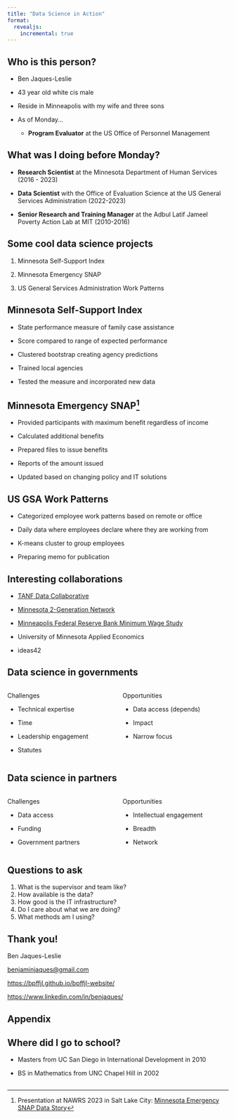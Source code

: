 ```yaml
---
title: "Data Science in Action"
format: 
  revealjs:
    incremental: true
---
```


## Who is this person?

-   Ben Jaques-Leslie

-   43 year old white cis male

-   Reside in Minneapolis with my wife and three sons

-   As of Monday...

    -   **Program Evaluator** at the US Office of Personnel Management

## What was I doing before Monday?

-   **Research Scientist** at the Minnesota Department of Human Services (2016 - 2023)

-   **Data Scientist** with the Office of Evaluation Science at the US General Services Administration (2022-2023)

-   **Senior Research and Training Manager** at the Adbul Latif Jameel Poverty Action Lab at MIT (2010-2016)

## Some cool data science projects

1.  Minnesota Self-Support Index

2.  Minnesota Emergency SNAP

3.  US General Services Administration Work Patterns

## Minnesota Self-Support Index

-   State performance measure of family case assistance

-   Score compared to range of expected performance

-   Clustered bootstrap creating agency predictions

-   Trained local agencies

-   Tested the measure and incorporated new data

## Minnesota Emergency SNAP[^1]

[^1]: Presentation at NAWRS 2023 in Salt Lake City: [Minnesota Emergency SNAP Data Story](https://bpffjl.github.io/esnap-nawrs/scripts/slides.html#/title-slide)

-   Provided participants with maximum benefit regardless of income

-   Calculated additional benefits

-   Prepared files to issue benefits

-   Reports of the amount issued

-   Updated based on changing policy and IT solutions

## US GSA Work Patterns

-   Categorized employee work patterns based on remote or office

-   Daily data where employees declare where they are working from

-   K-means cluster to group employees

-   Preparing memo for publication

## Interesting collaborations

-   [TANF Data Collaborative](https://www.acf.hhs.gov/opre/report/tanf-data-collaborative-pilot-profiles-collection-data-analytics-projects-state-county)

-   [Minnesota 2-Generation Network](https://mn.gov/dhs/2-generation/about/)

-   [Minneapolis Federal Reserve Bank Minimum Wage Study](https://www.minneapolisfed.org/research/working-papers/minimum-wages-and-labor-markets-in-the-twin-cities)

-   University of Minnesota Applied Economics

-   ideas42

## Data science in governments

::: columns
::: {.column width="50%"}
Challenges

-   Technical expertise

-   Time

-   Leadership engagement

-   Statutes
:::

::: {.column width="50%"}
Opportunities

-   Data access (depends)

-   Impact

-   Narrow focus
:::
:::

## Data science in partners

::: columns
::: {.column width="50%"}
Challenges

-   Data access

-   Funding

-   Government partners
:::

::: {.column width="50%"}
Opportunities

-   Intellectual engagement

-   Breadth

-   Network
:::
:::

## Questions to ask

1.  What is the supervisor and team like?
2.  How available is the data?
3.  How good is the IT infrastructure?
4.  Do I care about what we are doing?
5.  What methods am I using?

## Thank you!

Ben Jaques-Leslie

[benjaminjaques\@gmail.com](mailto:benjaminjaques@gmail.com)

<https://bpffjl.github.io/bpffjl-website/>

<https://www.linkedin.com/in/benjaques/>

## Appendix

## Where did I go to school?

-   Masters from UC San Diego in International Development in 2010

-   BS in Mathematics from UNC Chapel Hill in 2002

## 
